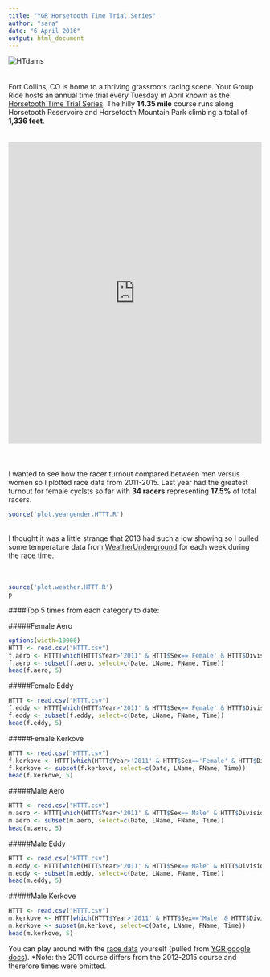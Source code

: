 ```yaml
---
title: "YGR Horsetooth Time Trial Series"
author: "sara"
date: "6 April 2016"
output: html_document
---
```

![HTdams](https://raw.githubusercontent.com/skammlade/skammlade.github.io/master/images/dams_handlebar.jpg)
<br>
<br>
<br>
Fort Collins, CO is home to a thriving grassroots racing scene. Your Group Ride hosts an annual time trial every Tuesday in April known as the [Horsetooth Time Trial Series](http://yourgroupride.com/index.php/local-races/horsetooth-time-trial-series). The hilly **14.35 mile** course runs along Horsetooth Reservoire and Horsetooth Mountain Park climbing a total of **1,336 feet**.
<br>
<br>
<br>
<iframe style="width:100%;height:600px;" src="https://veloviewer.com/segments/1213731/embed2" frameborder="0" scrolling="no"></iframe>  
<br>
<br>
<br>
I wanted to see how the racer turnout compared between men versus women so I plotted race data from 2011-2015. Last year had the greatest turnout for female cyclsts so far with **34 racers** representing **17.5%** of total racers.

```r
source('plot.yeargender.HTTT.R')
```
<br>
I thought it was a little strange that 2013 had such a low showing so I pulled some temperature data from [WeatherUnderground](https://www.wunderground.com/cgi-bin/findweather/getForecast?query=pws:KCOFORTC71) for each week during the race time.
<br>
<br>
<br>
```r
source('plot.weather.HTTT.R')
p
```

####Top 5 times from each category to date: 

#####Female Aero 
```r
options(width=10000)
HTTT <- read.csv("HTTT.csv")
f.aero <- HTTT[which(HTTT$Year>'2011' & HTTT$Sex=='Female' & HTTT$Division=='Aero'), ] 
f.aero <- subset(f.aero, select=c(Date, LName, FName, Time))
head(f.aero, 5)
```
#####Female Eddy 
```r
HTTT <- read.csv("HTTT.csv")
f.eddy <- HTTT[which(HTTT$Year>'2011' & HTTT$Sex=='Female' & HTTT$Division=='Eddy'), ]
f.eddy <- subset(f.eddy, select=c(Date, LName, FName, Time))
head(f.eddy, 5)
```
#####Female Kerkove
```r
HTTT <- read.csv("HTTT.csv")
f.kerkove <- HTTT[which(HTTT$Year>'2011' & HTTT$Sex=='Female' & HTTT$Division=='Kerkove'), ]
f.kerkove <- subset(f.kerkove, select=c(Date, LName, FName, Time))
head(f.kerkove, 5)
```
#####Male Aero
```r
HTTT <- read.csv("HTTT.csv")
m.aero <- HTTT[which(HTTT$Year>'2011' & HTTT$Sex=='Male' & HTTT$Division=='Aero'), ]
m.aero <- subset(m.aero, select=c(Date, LName, FName, Time))
head(m.aero, 5)
```
#####Male Eddy 
```r
HTTT <- read.csv("HTTT.csv")
m.eddy <- HTTT[which(HTTT$Year>'2011' & HTTT$Sex=='Male' & HTTT$Division=='Eddy'), ]
m.eddy <- subset(m.eddy, select=c(Date, LName, FName, Time))
head(m.eddy, 5)
```
#####Male Kerkove
```r
HTTT <- read.csv("HTTT.csv")
m.kerkove <- HTTT[which(HTTT$Year>'2011' & HTTT$Sex=='Male' & HTTT$Division=='Kerkove'), ]
m.kerkove <- subset(m.kerkove, select=c(Date, LName, FName, Time))
head(m.kerkove, 5)
```

You can play around with the [race data](https://github.com/skammlade/projects/blob/master/HTTT/HTTT.csv) yourself (pulled from [YGR google docs](https://docs.google.com/spreadsheets/d/1dNnqC5YTzURecVyo8U4a_RAv-KwQoJtCwnjseIOjg1g/edit?pref=2&pli=1#gid=234516618)). *Note: the 2011 course differs from the 2012-2015 course and therefore times were omitted.
